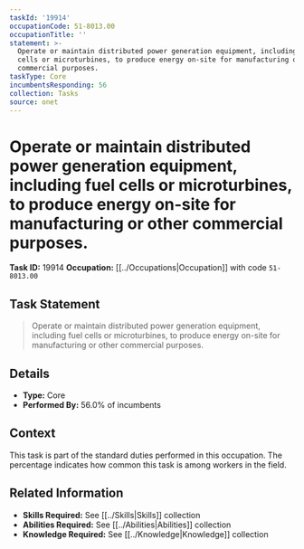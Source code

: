 ```yaml
---
taskId: '19914'
occupationCode: 51-8013.00
occupationTitle: ''
statement: >-
  Operate or maintain distributed power generation equipment, including fuel
  cells or microturbines, to produce energy on-site for manufacturing or other
  commercial purposes.
taskType: Core
incumbentsResponding: 56
collection: Tasks
source: onet
---
```

# Operate or maintain distributed power generation equipment, including fuel cells or microturbines, to produce energy on-site for manufacturing or other commercial purposes.

**Task ID:** 19914
**Occupation:** [[../Occupations|Occupation]] with code `51-8013.00`

## Task Statement

> Operate or maintain distributed power generation equipment, including fuel cells or microturbines, to produce energy on-site for manufacturing or other commercial purposes.

## Details

- **Type:** Core
- **Performed By:** 56.0% of incumbents

## Context

This task is part of the standard duties performed in this occupation. The percentage indicates how common this task is among workers in the field.

## Related Information

- **Skills Required:** See [[../Skills|Skills]] collection
- **Abilities Required:** See [[../Abilities|Abilities]] collection
- **Knowledge Required:** See [[../Knowledge|Knowledge]] collection
